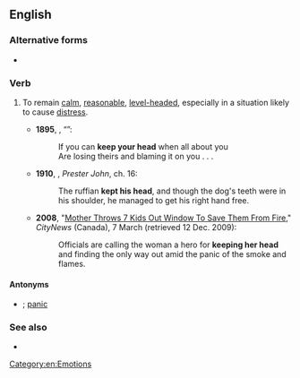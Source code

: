 ==English==

===Alternative forms===
* {{l|en|keep one's head on one's shoulders}}

===Verb===
{{head|en|verb|head=[[keep]] [[one]][['s]] [[head]]}}

# {{lb|en|idiomatic}} To remain [[calm]], [[reasonable]], [[level-headed]], especially in a situation likely to cause [[distress]].
#* '''1895''', {{w|Rudyard Kipling}}, “{{w|If—}}”:
#*: If you can '''keep your head''' when all about you
#*: Are losing theirs and blaming it on you . . .
#* '''1910''', {{w|John Buchan}}, ''Prester John'', ch. 16:
#*: The ruffian '''kept his head''', and though the dog's teeth were in his shoulder, he managed to get his right hand free.
#* '''2008''', "[http://www.citytv.com/toronto/citynews/news/local/article/21272--mother-throws-7-kids-out-window-to-save-them-from-fire Mother Throws 7 Kids Out Window To Save Them From Fire]," ''CityNews'' (Canada), 7 March (retrieved 12 Dec. 2009):
#*: Officials are calling the woman a hero for '''keeping her head''' and finding the only way out amid the panic of the smoke and flames.

====Antonyms====
* {{l|en|lose one's head}}; [[panic]]

===See also===
* {{l|en|keep one's head above water}}

[[Category:en:Emotions]]